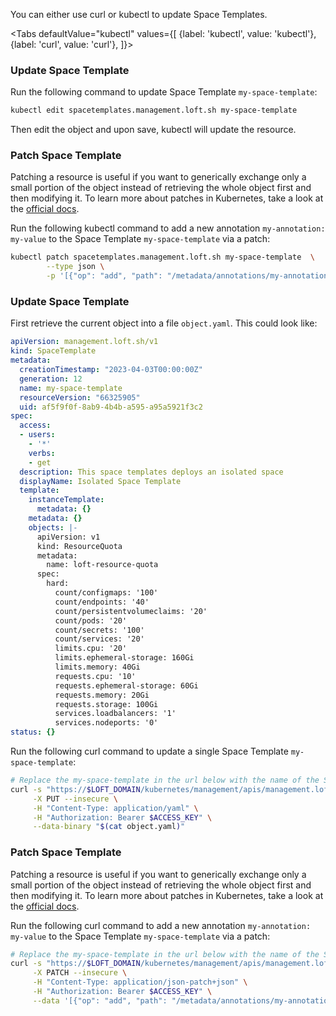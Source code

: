 

You can either use curl or kubectl to update Space Templates.

<Tabs
    defaultValue="kubectl"
    values={[
      {label: 'kubectl', value: 'kubectl'},
      {label: 'curl', value: 'curl'},
    ]}>
  <TabItem value="kubectl">


### Update Space Template

Run the following command to update Space Template `my-space-template`:
```bash
kubectl edit spacetemplates.management.loft.sh my-space-template 
```

Then edit the object and upon save, kubectl will update the resource.

### Patch Space Template

Patching a resource is useful if you want to generically exchange only a small portion of the object instead of retrieving the whole object first and then modifying it.
To learn more about patches in Kubernetes,  take a look at the [official docs](https://kubernetes.io/docs/tasks/manage-kubernetes-objects/update-api-object-kubectl-patch/#use-a-json-merge-patch-to-update-a-deployment).

Run the following kubectl command to add a new annotation `my-annotation: my-value` to the Space Template `my-space-template` via a patch:
```bash
kubectl patch spacetemplates.management.loft.sh my-space-template  \
        --type json \
        -p '[{"op": "add", "path": "/metadata/annotations/my-annotation", "value": "my-value"}]'
```


  </TabItem>
  <TabItem value="curl">


### Update Space Template

First retrieve the current object into a file `object.yaml`. This could look like:
```yaml
apiVersion: management.loft.sh/v1
kind: SpaceTemplate
metadata:
  creationTimestamp: "2023-04-03T00:00:00Z"
  generation: 12
  name: my-space-template
  resourceVersion: "66325905"
  uid: af5f9f0f-8ab9-4b4b-a595-a95a5921f3c2
spec:
  access:
  - users:
    - '*'
    verbs:
    - get
  description: This space templates deploys an isolated space
  displayName: Isolated Space Template
  template:
    instanceTemplate:
      metadata: {}
    metadata: {}
    objects: |-
      apiVersion: v1
      kind: ResourceQuota
      metadata:
        name: loft-resource-quota
      spec:
        hard:
          count/configmaps: '100'
          count/endpoints: '40'
          count/persistentvolumeclaims: '20'
          count/pods: '20'
          count/secrets: '100'
          count/services: '20'
          limits.cpu: '20'
          limits.ephemeral-storage: 160Gi
          limits.memory: 40Gi
          requests.cpu: '10'
          requests.ephemeral-storage: 60Gi
          requests.memory: 20Gi
          requests.storage: 100Gi
          services.loadbalancers: '1'
          services.nodeports: '0'
status: {}

```

Run the following curl command to update a single Space Template `my-space-template`:
```bash
# Replace the my-space-template in the url below with the name of the Space Template you want to update
curl -s "https://$LOFT_DOMAIN/kubernetes/management/apis/management.loft.sh/v1/spacetemplates/my-space-template" \
     -X PUT --insecure \
     -H "Content-Type: application/yaml" \
     -H "Authorization: Bearer $ACCESS_KEY" \
     --data-binary "$(cat object.yaml)"
```

### Patch Space Template

Patching a resource is useful if you want to generically exchange only a small portion of the object instead of retrieving the whole object first and then modifying it.
To learn more about patches in Kubernetes,  take a look at the [official docs](https://kubernetes.io/docs/tasks/manage-kubernetes-objects/update-api-object-kubectl-patch/#use-a-json-merge-patch-to-update-a-deployment).

Run the following curl command to add a new annotation `my-annotation: my-value` to the Space Template `my-space-template` via a patch:
```bash
# Replace the my-space-template in the url below with the name of the Space Template you want to update
curl -s "https://$LOFT_DOMAIN/kubernetes/management/apis/management.loft.sh/v1/spacetemplates/my-space-template" \
     -X PATCH --insecure \
     -H "Content-Type: application/json-patch+json" \
     -H "Authorization: Bearer $ACCESS_KEY" \
     --data '[{"op": "add", "path": "/metadata/annotations/my-annotation", "value": "my-value"}]'
```


  </TabItem>
</Tabs>
